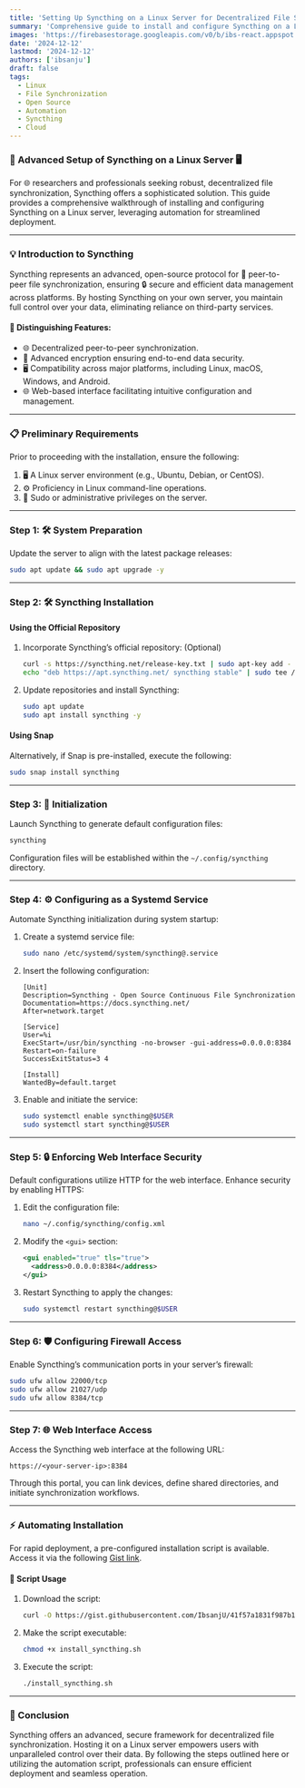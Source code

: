 ```yaml
---
title: 'Setting Up Syncthing on a Linux Server for Decentralized File Synchronization'
summary: 'Comprehensive guide to install and configure Syncthing on a Linux server, ensuring secure and efficient file synchronization.'
images: 'https://firebasestorage.googleapis.com/v0/b/ibs-react.appspot.com/o/FqoPwcVGqbhWhfn07dBBvvBHdLD3%2F1734015069031_Advanced-Setup-of-Syncthing-on-a-Linux-Server.jpg?alt=media&token=fe3194ed-27d0-4d55-a7ed-5ecc17f8a2a2'
date: '2024-12-12'
lastmod: '2024-12-12'
authors: ['ibsanju']
draft: false
tags:
  - Linux
  - File Synchronization
  - Open Source
  - Automation
  - Syncthing
  - Cloud
---
```



### **🔧 Advanced Setup of Syncthing on a Linux Server 🖥️**

For 🌐 researchers and professionals seeking robust, decentralized file synchronization, Syncthing offers a sophisticated solution. This guide provides a comprehensive walkthrough of installing and configuring Syncthing on a Linux server, leveraging automation for streamlined deployment.

---

### **💡 Introduction to Syncthing**

Syncthing represents an advanced, open-source protocol for 🔄 peer-to-peer file synchronization, ensuring 🔒 secure and efficient data management across platforms. By hosting Syncthing on your own server, you maintain full control over your data, eliminating reliance on third-party services.

#### **🌟 Distinguishing Features**:

- 🌐 Decentralized peer-to-peer synchronization.
- 🔐 Advanced encryption ensuring end-to-end data security.
- 🖥️ Compatibility across major platforms, including Linux, macOS, Windows, and Android.
- 🌐 Web-based interface facilitating intuitive configuration and management.

---

### **📋 Preliminary Requirements**

Prior to proceeding with the installation, ensure the following:

1. 🖥️ A Linux server environment (e.g., Ubuntu, Debian, or CentOS).
2. ⚙️ Proficiency in Linux command-line operations.
3. 🔑 Sudo or administrative privileges on the server.

---

### **Step 1: 🛠️ System Preparation**

Update the server to align with the latest package releases:

```bash
sudo apt update && sudo apt upgrade -y
```

---

### **Step 2: 🛠️ Syncthing Installation**

#### **Using the Official Repository**

1. Incorporate Syncthing’s official repository: (Optional)

   ```bash
   curl -s https://syncthing.net/release-key.txt | sudo apt-key add -
   echo "deb https://apt.syncthing.net/ syncthing stable" | sudo tee /etc/apt/sources.list.d/syncthing.list
   ```

2. Update repositories and install Syncthing:

   ```bash
   sudo apt update
   sudo apt install syncthing -y
   ```

#### **Using Snap**

Alternatively, if Snap is pre-installed, execute the following:

```bash
sudo snap install syncthing
```

---

### **Step 3: 🚀 Initialization**

Launch Syncthing to generate default configuration files:

```bash
syncthing
```

Configuration files will be established within the `~/.config/syncthing` directory.

---

### **Step 4: ⚙️ Configuring as a Systemd Service**

Automate Syncthing initialization during system startup:

1. Create a systemd service file:

   ```bash
   sudo nano /etc/systemd/system/syncthing@.service
   ```

2. Insert the following configuration:

   ```plaintext
   [Unit]
   Description=Syncthing - Open Source Continuous File Synchronization
   Documentation=https://docs.syncthing.net/
   After=network.target

   [Service]
   User=%i
   ExecStart=/usr/bin/syncthing -no-browser -gui-address=0.0.0.0:8384
   Restart=on-failure
   SuccessExitStatus=3 4

   [Install]
   WantedBy=default.target
   ```

3. Enable and initiate the service:

   ```bash
   sudo systemctl enable syncthing@$USER
   sudo systemctl start syncthing@$USER
   ```

---

### **Step 5: 🔒 Enforcing Web Interface Security**

Default configurations utilize HTTP for the web interface. Enhance security by enabling HTTPS:

1. Edit the configuration file:

   ```bash
   nano ~/.config/syncthing/config.xml
   ```

2. Modify the `<gui>` section:

   ```xml
   <gui enabled="true" tls="true">
     <address>0.0.0.0:8384</address>
   </gui>
   ```

3. Restart Syncthing to apply the changes:

   ```bash
   sudo systemctl restart syncthing@$USER
   ```

---

### **Step 6: 🛡️ Configuring Firewall Access**

Enable Syncthing’s communication ports in your server’s firewall:

```bash
sudo ufw allow 22000/tcp
sudo ufw allow 21027/udp
sudo ufw allow 8384/tcp
```

---

### **Step 7: 🌐 Web Interface Access**

Access the Syncthing web interface at the following URL:

```
https://<your-server-ip>:8384
```

Through this portal, you can link devices, define shared directories, and initiate synchronization workflows.

---

### **⚡ Automating Installation**

For rapid deployment, a pre-configured installation script is available. Access it via the following [Gist link](https://gist.githubusercontent.com/IbsanjU/41f57a1831f987b1a1d249d3150bf6fa/raw/88c67c2a4505731fb9c887286022b644bd200569/install_syncthing.sh).

#### **📜 Script Usage**

1. Download the script:

   ```bash
   curl -O https://gist.githubusercontent.com/IbsanjU/41f57a1831f987b1a1d249d3150bf6fa/raw/88c67c2a4505731fb9c887286022b644bd200569/install_syncthing.sh
   ```

2. Make the script executable:

   ```bash
   chmod +x install_syncthing.sh
   ```

3. Execute the script:

   ```bash
   ./install_syncthing.sh
   ```

---

### **🎯 Conclusion**

Syncthing offers an advanced, secure framework for decentralized file synchronization. Hosting it on a Linux server empowers users with unparalleled control over their data. By following the steps outlined here or utilizing the automation script, professionals can ensure efficient deployment and seamless operation.

